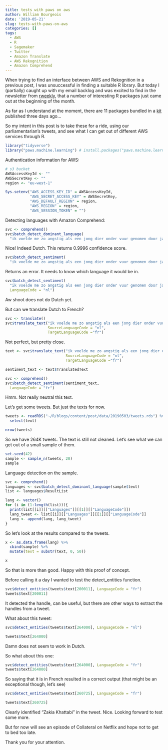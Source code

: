 ```yaml
---
title: tests with paws on aws
author: William Bourgeois
date: '2019-05-21'
slug: tests-with-paws-on-aws
categories: []
tags:
  - AWS
  - R
  - Sagemaker
  - Twitter
  - Amazon Translate
  - AWS Rekognition
  - Amazon Comprehend
---
```


When trying to find an interface between AWS and Rekognition in a previous post, I was unsuccessful in finding a suitable R library. But today I (partially) caught up with my email backlog and was excited to find in the newsletter from [rweekly](https://rweekly.org/), that a number of interesting R packages just came out at the beginning of the month.

As far as I understand at the moment, there are 11 packages bundled in a [kit](https://cran.r-project.org/web/packages/paws/index.html) published three days ago...

So my intent in this post is to take these for a ride, using our parliamentarian's tweets, and see what I can get out of different AWS services through R.


```r

library("tidyverse")
library("paws.machine.learning") # install.packages("paws.machine.learning")

```

Authentication information for AWS:

```r

# s3 bucket
AWSAccessKeyId <- ""
AWSSecretKey <- ""
region <- "eu-west-1"

Sys.setenv("AWS_ACCESS_KEY_ID" = AWSAccessKeyId,
           "AWS_SECRET_ACCESS_KEY" = AWSSecretKey,
           "AWS_DEFAULT_REGION" = region,
           "AWS_REGION" = region,
           "AWS_SESSION_TOKEN" = "")
```

Detecting languages with Amazon Comprehend:

```r

svc <- comprehend()
svc$batch_detect_dominant_language(
  "ik voelde me zo angstig als een jong dier onder vuur genomen door jagers")

```

Nice! Indeed Dutch. This returns 0.9996 confidence score.

```r
svc$batch_detect_sentiment(
  "ik voelde me zo angstig als een jong dier onder vuur genomen door jagers")
```

Returns an error. It needs to know which language it would be in.

```r
svc$batch_detect_sentiment(
  "ik voelde me zo angstig als een jong dier onder vuur genomen door jagers",
  LanguageCode = "nl")
```

Aw shoot does not do Dutch yet.

But can we translate Dutch to French?

```r
svc <- translate()
svc$translate_text("ik voelde me zo angstig als een jong dier onder vuur genomen door jagers", 
                   SourceLanguageCode = "nl", 
                   TargetLanguageCode ="fr")


```

Not perfect, but pretty close.

```r
text <- svc$translate_text("ik voelde me zo angstig als een jong dier onder vuur genomen door jagers",
                           SourceLanguageCode = "nl", 
                           TargetLanguageCode ="fr") 

sentiment_text <- text$TranslatedText

svc <- comprehend()
svc$batch_detect_sentiment(sentiment_text,
  LanguageCode = "fr")

```

Hmm. Not really neutral this text. 

Let's get some tweets. But just the texts for now.  

```r
tweets <- readRDS("~/R/blogs/content/post/data/20190503/tweets.rds") %>% 
  select(text)

nrow(tweets)

```

So we have 264K tweets. The text is still not cleaned. Let's see what we can get out of a small sample of them.

```r
set.seed(42)
sample <- sample_n(tweets, 20)
sample
```

Language detection on the sample.

```r

svc <- comprehend()
languages <- svc$batch_detect_dominant_language(sample$text)
list <- languages$ResultList

lang <- vector()
for (i in (1:length(list))){
  print(list[[i]][["Languages"]][[1]][["LanguageCode"]])
  lang_tweet <- list[[i]][["Languages"]][[1]][["LanguageCode"]]
  lang <- append(lang, lang_tweet)
}

```

So let's look at the results compared to the tweets.

```r
x <- as.data.frame(lang) %>% 
  cbind(sample) %>% 
  mutate(text = substr(text, 0, 50))

x

```

So that is more than good. Happy with this proof of concept. 

Before calling it a day I wanted to test the detect_entities function.

```r
svc$detect_entities(tweets$text[200011], LanguageCode = "fr")
tweets$text[200011]

```


It detected the handle, can be useful, but there are other ways to extract the handles from a tweet. 

What about this tweet:

```r
svc$detect_entities(tweets$text[264000], LanguageCode = "nl")
```


```r
tweets$text[264000]

```

Damn does not seem to work in Dutch.

So what about this one:

```r
svc$detect_entities(tweets$text[264000], LanguageCode = "fr")
tweets$text[264000]
```

So saying that it is in French resulted in a correct output (that might be an exceptional though, let's see)

```r
svc$detect_entities(tweets$text[260725], LanguageCode = "fr")

tweets$text[260725]
```


Clearly identified "Zakia Khattabi" in the tweet. Nice. Looking forward to test some more. 

But for now will see an episode of Collateral on Netflix and hope not to get to bed too late.

Thank you for your attention. 



